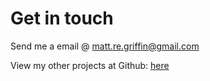 # Get in touch

Send me a email @ matt.re.griffin@gmail.com

View my other projects at Github: [here](https://github.com/MattGriff00)